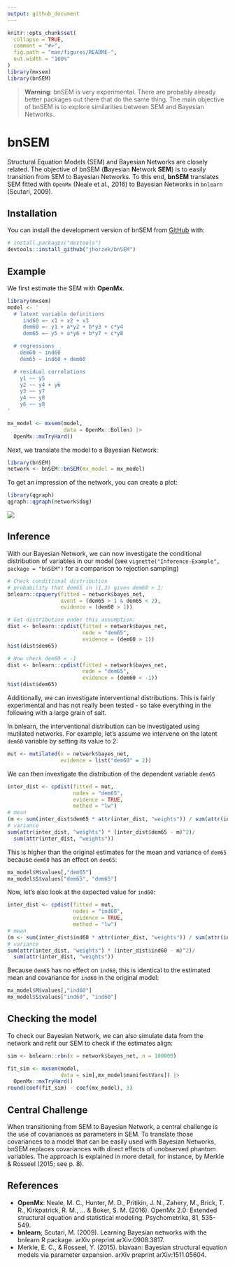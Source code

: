 ```yaml
---
output: github_document
---
```


<!-- README.md is generated from README.Rmd. Please edit that file -->

```r
knitr::opts_chunk$set(
  collapse = TRUE,
  comment = "#>",
  fig.path = "man/figures/README-",
  out.width = "100%"
)
library(mxsem)
library(bnSEM)
```

> **Warning**: bnSEM is very experimental. There are probably already better 
packages out there that do the same thing. The main objective of bnSEM is to explore
similarities between SEM and Bayesian Networks.

# bnSEM

Structural Equation Models (SEM) and Bayesian Networks are closely related. 
The objective of bnSEM (**B**ayesian **N**etwork **SEM**) is to easily transition 
from SEM to Bayesian Networks. To this end, **bnSEM** translates SEM fitted with
`OpenMx` (Neale et al., 2016) to Bayesian Networks in `bnlearn` (Scutari, 2009).

## Installation

You can install the development version of bnSEM from [GitHub](https://github.com/jhorzek/bnSEM/) with:

``` r
# install.packages("devtools")
devtools::install_github("jhorzek/bnSEM")
```

## Example

We first estimate the SEM with **OpenMx**.

```r
library(mxsem)
model <- '
  # latent variable definitions
     ind60 =~ x1 + x2 + x3
     dem60 =~ y1 + a*y2 + b*y3 + c*y4
     dem65 =~ y5 + a*y6 + b*y7 + c*y8

  # regressions
    dem60 ~ ind60
    dem65 ~ ind60 + dem60

  # residual correlations
    y1 ~~ y5
    y2 ~~ y4 + y6
    y3 ~~ y7
    y4 ~~ y8
    y6 ~~ y8
'

mx_model <- mxsem(model,
                  data = OpenMx::Bollen) |>
  OpenMx::mxTryHard()
```

Next, we translate the model to a Bayesian Network:

```r
library(bnSEM)
network <- bnSEM::bnSEM(mx_model = mx_model)
```

To get an impression of the network, you can create a plot:

```r
library(qgraph)
qgraph::qgraph(network$dag)
```
![](man/figures/pol_dem_plot.png)

## Inference

With our Bayesian Network, we can now investigate the conditional distribution of
variables in our model (see `vignette("Inference-Example", package = "bnSEM")` for a comparison
to rejection sampling)

```r
# Check conditional distribution
# probability that dem65 in (1,2) given dem60 > 1:
bnlearn::cpquery(fitted = network$bayes_net,
                 event = (dem65 > 1 & dem65 < 2),
                 evidence = (dem60 > 1))

# Get distribution under this assumption:
dist <- bnlearn::cpdist(fitted = network$bayes_net,
                        node = "dem65",
                        evidence = (dem60 > 1))
hist(dist$dem65)

# Now check dem60 < -1
dist <- bnlearn::cpdist(fitted = network$bayes_net,
                        node = "dem65",
                        evidence = (dem60 < -1))
hist(dist$dem65)
```

Additionally, we can investigate interventional distributions. This is fairly experimental
and has not really been tested - so take everything in the following with a large 
grain of salt.

In bnlearn, the interventional distribution can be investigated using mutilated
networks. For example, let's assume we intervene on the latent `dem60` variable by
setting its value to 2:
```r
mut <- mutilated(x = network$bayes_net, 
                 evidence = list("dem60" = 2))
```

We can then investigate the distribution of the dependent variable `dem65`

```r
inter_dist <- cpdist(fitted = mut,
                     nodes = "dem65",
                     evidence = TRUE,
                     method = "lw")
# mean
(m <- sum(inter_dist$dem65 * attr(inter_dist, "weights")) / sum(attr(inter_dist, "weights")))
# variance
sum(attr(inter_dist, "weights") * (inter_dist$dem65 - m)^2)/ 
  sum(attr(inter_dist, "weights"))
```

This is higher than the original estimates for the mean and variance of `dem65` because
`dem60` has an effect on `dem65`:
```r
mx_model$M$values[,"dem65"]
mx_model$S$values["dem65", "dem65"]
```

Now, let's also look at the expected value for `ind60`:
```r
inter_dist <- cpdist(fitted = mut,
                     nodes = "ind60",
                     evidence = TRUE,
                     method = "lw")
# mean
(m <- sum(inter_dist$ind60 * attr(inter_dist, "weights")) / sum(attr(inter_dist, "weights")))
# variance
sum(attr(inter_dist, "weights") * (inter_dist$ind60 - m)^2)/ 
  sum(attr(inter_dist, "weights"))
```
Because `dem65` has no effect on `ind60`, this is identical to the estimated mean and covariance for `ind60` in the original model:
```r
mx_model$M$values[,"ind60"]
mx_model$S$values["ind60", "ind60"]
```

## Checking the model

To check our Bayesian Network, we can also simulate data from the network 
and refit our SEM to check if the estimates align:
```r
sim <- bnlearn::rbn(x = network$bayes_net, n = 100000)

fit_sim <- mxsem(model,
                 data = sim[,mx_model$manifestVars]) |>
  OpenMx::mxTryHard()
round(coef(fit_sim) - coef(mx_model), 3)
```

## Central Challenge 

When transitioning from SEM to Bayesian Network, a central challenge is the 
use of covariances as parameters in SEM. To translate those covariances to a model
that can be easily used with Bayesian Networks, bnSEM replaces covariances with
direct effects of unobserved phantom variables. The approach is explained in
more detail, for instance, by Merkle & Rosseel (2015; see p. 8).

## References

- **OpenMx**: Neale, M. C., Hunter, M. D., Pritikin, J. N., Zahery, M., Brick, T. R., Kirkpatrick, R. M., ... & Boker, S. M. (2016). OpenMx 2.0: Extended structural equation and statistical modeling. Psychometrika, 81, 535-549.
- **bnlearn**; Scutari, M. (2009). Learning Bayesian networks with the bnlearn R package. arXiv preprint arXiv:0908.3817.
- Merkle, E. C., & Rosseel, Y. (2015). blavaan: Bayesian structural equation models
via parameter expansion. arXiv preprint arXiv:1511.05604.
